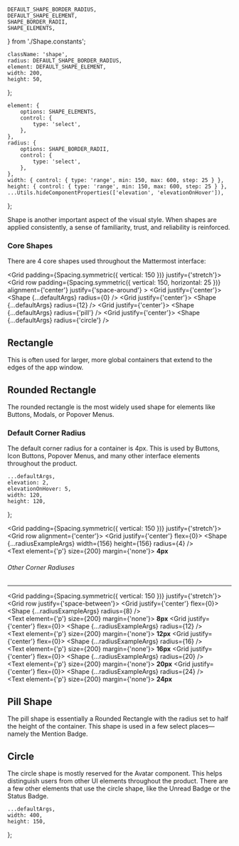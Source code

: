 

    DEFAULT_SHAPE_BORDER_RADIUS,
    DEFAULT_SHAPE_ELEMENT,
    SHAPE_BORDER_RADII,
    SHAPE_ELEMENTS,
} from './Shape.constants';

<Meta component={Shape} title="Foundations/Shape" />

    className: 'shape',
    radius: DEFAULT_SHAPE_BORDER_RADIUS,
    element: DEFAULT_SHAPE_ELEMENT,
    width: 200,
    height: 50,
};

    element: {
        options: SHAPE_ELEMENTS,
        control: {
            type: 'select',
        },
    },
    radius: {
        options: SHAPE_BORDER_RADII,
        control: {
            type: 'select',
        },
    },
    width: { control: { type: 'range', min: 150, max: 600, step: 25 } },
    height: { control: { type: 'range', min: 150, max: 600, step: 25 } },
    ...Utils.hideComponentProperties(['elevation', 'elevationOnHover']),
};

<Title>Shape</Title>

<Subtitle>
    Shape is another important aspect of the visual style. When shapes are applied consistently, a
    sense of familiarity, trust, and reliability is reinforced.
</Subtitle>

### Core Shapes

There are 4 core shapes used throughout the Mattermost interface:

<Grid padding={Spacing.symmetric({ vertical: 150 })} justify={'stretch'}>
    <Grid
        row
        padding={Spacing.symmetric({ vertical: 150, horizontal: 25 })}
        alignment={'center'}
        justify={'space-around'}
    >
        <Grid justify={'center'}>
            <Shape {...defaultArgs} radius={0} />
        </Grid>
        <Grid justify={'center'}>
            <Shape {...defaultArgs} radius={12} />
        </Grid>
        <Grid justify={'center'}>
            <Shape {...defaultArgs} radius={'pill'} />
        </Grid>
        <Grid justify={'center'}>
            <Shape {...defaultArgs} radius={'circle'} />
        </Grid>
    </Grid>
</Grid>

## Rectangle

This is often used for larger, more global containers that extend to the edges of the app window.

## Rounded Rectangle

The rounded rectangle is the most widely used shape for elements like Buttons, Modals, or Popover Menus.

### Default Corner Radius

The default corner radius for a container is 4px.
This is used by Buttons, Icon Buttons, Popover Menus, and many other interface elements throughout the product.

    ...defaultArgs,
    elevation: 2,
    elevationOnHover: 5,
    width: 120,
    height: 120,
};

<Grid padding={Spacing.symmetric({ vertical: 150 })} justify={'stretch'}>
    <Grid row alignment={'center'}>
        <Grid justify={'center'} flex={0}>
            <Grid padding={Spacing.all(150)}>
                <Shape {...radiusExampleArgs} width={156} height={156} radius={4} />
            </Grid>
            <br />
            <Text element={'p'} size={200} margin={'none'}>
                <strong>4px</strong>
            </Text>
        </Grid>
    </Grid>
</Grid>

###### Other Corner Radiuses

---

<Grid padding={Spacing.symmetric({ vertical: 150 })} justify={'stretch'}>
    <Grid row justify={'space-between'}>
        <Grid justify={'center'} flex={0}>
            <Grid padding={Spacing.all(150)}>
                <Shape {...radiusExampleArgs} radius={8} />
            </Grid>
            <br />
            <Text element={'p'} size={200} margin={'none'}>
                <strong>8px</strong>
            </Text>
        </Grid>
        <Grid justify={'center'} flex={0}>
            <Grid padding={Spacing.all(150)}>
                <Shape {...radiusExampleArgs} radius={12} />
            </Grid>
            <br />
            <Text element={'p'} size={200} margin={'none'}>
                <strong>12px</strong>
            </Text>
        </Grid>
        <Grid justify={'center'} flex={0}>
            <Grid padding={Spacing.all(150)}>
                <Shape {...radiusExampleArgs} radius={16} />
            </Grid>
            <br />
            <Text element={'p'} size={200} margin={'none'}>
                <strong>16px</strong>
            </Text>
        </Grid>
        <Grid justify={'center'} flex={0}>
            <Grid padding={Spacing.all(150)}>
                <Shape {...radiusExampleArgs} radius={20} />
            </Grid>
            <br />
            <Text element={'p'} size={200} margin={'none'}>
                <strong>20px</strong>
            </Text>
        </Grid>
        <Grid justify={'center'} flex={0}>
            <Grid padding={Spacing.all(150)}>
                <Shape {...radiusExampleArgs} radius={24} />
            </Grid>
            <br />
            <Text element={'p'} size={200} margin={'none'}>
                <strong>24px</strong>
            </Text>
        </Grid>
    </Grid>
</Grid>

## Pill Shape

The pill shape is essentially a Rounded Rectangle with the radius set to half the height of the container.
This shape is used in a few select places—namely the Mention Badge.

## Circle

The circle shape is mostly reserved for the Avatar component.
This helps distinguish users from other UI elements throughout the product.
There are a few other elements that use the circle shape, like the Unread Badge or the Status Badge.

<ArgsTable of={Shape} />

    ...defaultArgs,
    width: 400,
    height: 150,
};

<Canvas hidden>
    <Story
        name="Rectangle"
        argTypes={argTypes}
        args={{
            ...canvasExampleArgs,
            radius: 0,
            elevation: 0,
        }}
    >
        {(args) => <Shape {...args} />}
    </Story>
    <Story
        name="Rounded Rectangle"
        argTypes={argTypes}
        args={{
            ...canvasExampleArgs,
            radius: 16,
        }}
    >
        {(args) => <Shape {...args} />}
    </Story>
    <Story
        name="Pill"
        argTypes={argTypes}
        args={{
            ...canvasExampleArgs,
            radius: 'pill',
            elevation: 2,
        }}
    >
        {(args) => <Shape {...args} />}
    </Story>
    <Story
        name="Circle"
        argTypes={argTypes}
        args={{
            ...canvasExampleArgs,
            radius: 'circle',
            elevation: 3,
            element: 'section',
            width: 400,
            height: 100,
        }}
    >
        {(args) => <Shape {...args} />}
    </Story>
</Canvas>
